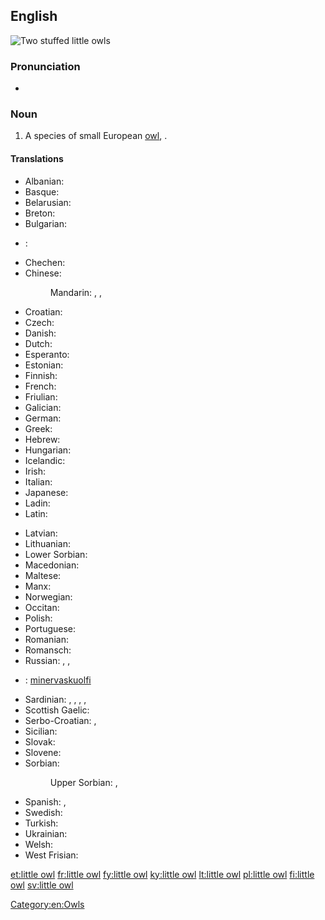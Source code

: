 ==English==
[[Image:Kirkeugle.jpg|thumb|Two stuffed '''little owls''']]
{{wikipedia}}
{{wikispecies|Athene noctua}}
===Pronunciation===
* {{IPA|/ˈlɪtəl ɑʊl/}}

===Noun===
{{en-noun|head=[[little]] [[owl]]}}

# A species of small European [[owl]], {{taxlink|Athene noctua|species}}.

====Translations====
{{trans-top|species of owl}}
* Albanian: {{t-|sq|kukuvajka}}
* Basque: {{t-|eu|mozolo}}
* Belarusian: {{tø|be|[[дамавы́]] [[сыч]]|m|sc=Cyrl}}
* Breton: {{t-|br|kaouenn vihan}}
* Bulgarian: {{tø|bg|[[обикновена]] [[кукумявка]]|f|tr=obiknovéna kukumjávka|sc=Cyrl}}
* {{ttbc|ca}}: {{tø|ca|[[mussol]] [[comú]]}} <!-- was "[[mussol]] [[comú]]" - assumed sum-of-parts; if an idiom, remove the wikilinks to the individual words. see [[User:Kephir/gadgets/xte#Translation_fixing]] -->
* Chechen: {{tø|ce|жима бухIа}}
* Chinese:
*: Mandarin: {{t+|cmn|梟|tr=xiāo|sc=Hani}}, {{t-|cmn|小鴞|sc=Hani}}, {{t-|cmn|小鸮|tr=xiǎoxiāo|sc=Hani}}
* Croatian: {{t-|sh|sivi čuk}}
* Czech: {{t-|cs|sýček|m}}
* Danish: {{t-|da|kirkeugle}}
* Dutch: {{t+|nl|steenuil|m}}
* Esperanto: {{t-|eo|noktuo}}
* Estonian: {{t-|et|kivikakk}}
* Finnish: {{t+|fi|minervanpöllö}}
* French: {{t+|fr|chevêche|f}}
* Friulian: {{tø|fur|civuite}}
* Galician: {{t-|gl|moucho}}
* German: {{t+|de|Steinkauz|m}}
* Greek: {{t+|el|κουκουβάγια|f|tr=koukouvágia|sc=Grek}}
* Hebrew: {{t+|he|כוס|m|tr=kos|sc=Hebr}}
* Hungarian: {{t+|hu|kuvik}}
* Icelandic: {{t-|is|kattugla}}
* Irish: {{t-|ga|ulchabhán beag}}
* Italian: {{t+|it|civetta|f}}
* Japanese: {{t-|ja|コキンメフクロウ|tr=kokinme fukurō|sc=Jpan}}
* Ladin: {{tø|lld|ciuita}}
* Latin: {{t-|la|Athene noctua|f}}
{{trans-mid}}
* Latvian: {{t-|lv|mājas apogs}}
* Lithuanian: {{t+|lt|pelėdikė}}
* Lower Sorbian: {{tø|dsb|sowka}}
* Macedonian: {{t-|mk|кукумјавка|f|tr=kukumjávka}}
* Maltese: {{t-|mt|kokka tat-tikki}}
* Manx: {{t-|gv|hullad veg|f}}
* Norwegian: {{t-|no|kirkeugle}}
* Occitan: {{t+|oc|cavèca}}
* Polish: {{t-|pl|pójdźka|f}}
* Portuguese: {{t-|pt|mocho galego|m}}
* Romanian: {{t-|ro|cucuveaua}}
* Romansch: {{t-|rm|tschuetta da la mort}}
* Russian: {{tø|ru|[[домовый]] [[сыч]]|m|tr=domóvyj syč|sc=Cyrl}}, {{t+|ru|сыч|m|sc=Cyrl}}, {{t+|ru|фи́лин|m|sc=Cyrl}}
* {{ttbc|Sami}}<!-- should be in a sub-item -->: [[minervaskuolfi]]
* Sardinian: {{t-|sc|stria}}, {{t-|sc|istria}}, {{t-|sc|puzone de s’istria}}, {{t-|sc|tirulia}}, {{t-|sc|cuccumeu}}
* Scottish Gaelic: {{t-|gd|comhachag-bheag|f}}
* Serbo-Croatian: {{t-|sh|кукумавка|f}}, {{t-|sh|kukumavka|f}}
* Sicilian: {{t+|scn|cucca|f}}
* Slovak: {{t-|sk|kuvik plačlivý|m}}
* Slovene: {{t-|sl|čuk|m}}
* Sorbian:
*: Upper Sorbian: {{t-|hsb|kulišk|m}}, {{t-|hsb|sowka|f}}
* Spanish: {{t-|es|mochuelo europeo|m}}, {{t-|es|mochuelo común|m}}
* Swedish: {{t+|sv|minervauggla}}
* Turkish: {{t+|tr|kukumav}}
* Ukrainian: {{tø|uk|[[сич]] [[хатній]]|m|tr=syč xátnij|sc=Cyrl}}
* Welsh: {{t-|cy|tylluan fach}}
* West Frisian: {{t-|fy|stienûltsje}}
{{trans-bottom}}

[[Category:en:Owls]]

[[et:little owl]]
[[fr:little owl]]
[[fy:little owl]]
[[ky:little owl]]
[[lt:little owl]]
[[pl:little owl]]
[[fi:little owl]]
[[sv:little owl]]